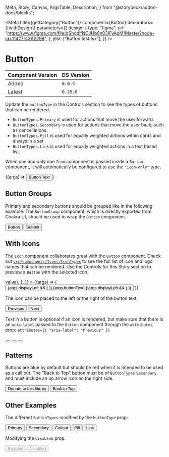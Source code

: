   Meta,
  Story,
  Canvas,
  ArgsTable,
  Description,
} from "@storybook/addon-docs/blocks";


<Meta
  title={getCategory("Button")}
  component={Button}
  decorators={[withDesign]}
  parameters={{
    design: {
      type: "figma",
      url:
        "https://www.figma.com/file/qShodlfNCJHb8n03IFyApM/Master?node-id=11477%3A2298",
    },
    jest: ["Button.test.tsx"],
  }}
/>

# Button

| Component Version | DS Version |
| ----------------- | ---------- |
| Added             | `0.0.4`    |
| Latest            | `0.25.0`   |

<Description of={Button} />

Update the `buttonType` in the Controls section to see the types of buttons
that can be rendered.

- `ButtonTypes.Primary` is used for actions that move the user forward.
- `ButtonTypes.Secondary` is used for actions that move the user back, such as cancellations.
- `ButtonTypes.Pill` is used for equally weighted actions within cards and always in a set.
- `ButtonTypes.Link` is used for equally weighted actions in a text based list.

When one and only one `Icon` component is passed inside a `Button` component,
it will automatically be configured to use the `"icon-only"` type.

<Canvas withToolbar>
  <Story name="Basic">{(args) => <Button {...args}>Button Text</Button>}</Story>
</Canvas>

<ArgsTable story="Basic" />

## Button Groups

Primary and secondary buttons should be grouped like in the following example.
The `ButtonGroup` component, which is directly exported from Chakra UI, should
be used to wrap the `Button` cmoponent.

<Canvas>
  <Story name="Button Groups">
    <ButtonGroup>
      <Button buttonType={ButtonTypes.Secondary}>Button</Button>
      <Button buttonType={ButtonTypes.Primary}>Submit</Button>
    </ButtonGroup>
  </Story>
</Canvas>

## With Icons

The `Icon` component collaborates great with the `Button` component. Check out
[`src/components/Icons/IconTypes`](https://github.com/NYPL/nypl-design-system/blob/development/src/components/Icons/IconTypes.tsx)
to see the full list of icon and logo names that can be rendered. Use the
Controls for this Story section to preview a `Button` with the selected icon.

<Canvas>
  <Story
    name="With Icon"
    args={{
      displayLeft: true,
      buttonText: "Button Text",
      iconType: IconNames.search,
    }}
    argTypes={{
      iconType: {
        control: {
          type: "select",
        },
        options: Object.values(IconNames).map((value) => value),
      },
    }}
  >
    {(args) => (
      <Button {...args}>
        {args.displayLeft && (
          <Icon
            name={args.iconType}
            decorative={true}
            modifiers={["small", "icon-left"]}
          />
        )}
        {args.buttonText}
        {!args.displayLeft && (
          <Icon
            name={args.iconType}
            decorative={true}
            modifiers={["small", "icon-right"]}
          />
        )}
      </Button>
    )}
  </Story>
</Canvas>

The icon can be placed to the left or the right of the button text.

<Canvas>
  <DSProvider>
    <ButtonGroup>
      <Button buttonType={ButtonTypes.Secondary}>
        <Icon
          name={IconNames.arrow}
          decorative={true}
          iconRotation={IconRotationTypes.rotate90}
          modifiers={["small", "icon-left"]}
        />
        Previous
      </Button>
      <Button buttonType={ButtonTypes.Secondary}>
        Next
        <Icon
          name={IconNames.arrow}
          decorative={true}
          iconRotation={IconRotationTypes.rotate270}
          modifiers={["small", "icon-right"]}
        />
      </Button>
    </ButtonGroup>
  </DSProvider>
</Canvas>

Text in a button is optional if an icon is rendered, but make sure that there
is an `aria-label` passed to the `Button` component through the `attributes` prop:
`attributes={{ "aria-label": "Previous" }}`

<Canvas>
  <DSProvider>
    <ButtonGroup>
      <Button
        buttonType={ButtonTypes.Secondary}
        attributes={{
          "aria-label": "Previous",
        }}
      >
        <Icon
          name={IconNames.arrow}
          decorative={true}
          iconRotation={IconRotationTypes.rotate90}
          modifiers={["small"]}
        />
      </Button>
      <Button
        buttonType={ButtonTypes.Secondary}
        attributes={{
          "aria-label": "Next",
        }}
      >
        <Icon
          name={IconNames.arrow}
          decorative={true}
          iconRotation={IconRotationTypes.rotate270}
          modifiers={["small"]}
        />
      </Button>
      <Button
        buttonType={ButtonTypes.Secondary}
        attributes={{
          "aria-label": "Close",
        }}
      >
        <Icon name={IconNames.close} decorative={true} modifiers={["small"]} />
      </Button>
    </ButtonGroup>
  </DSProvider>
</Canvas>

## Patterns

Buttons are blue by default but should be red when it is intended to be used as
a call out. The "Back to Top" button must be of `ButtonTypes` `Secondary` and
must include an up arrow icon on the right side.

<Canvas>
  <Story name="Patterns">
    <ButtonGroup>
      <Button buttonType={ButtonTypes.Callout}>Donate to this library</Button>
      <Button buttonType={ButtonTypes.Secondary}>
        Back to Top
        <Icon
          name={IconNames.arrow}
          decorative={true}
          iconRotation={IconRotationTypes.rotate180}
          modifiers={["small", "icon-right"]}
        />
      </Button>
    </ButtonGroup>
  </Story>
</Canvas>

## Other Examples

The different `ButtonTypes` modified by the `buttonType` prop:

<Canvas>
  <DSProvider>
    <ButtonGroup>
      <Button buttonType={ButtonTypes.Primary}>Primary</Button>
      <Button buttonType={ButtonTypes.Secondary}>Secondary</Button>
      <Button buttonType={ButtonTypes.Callout}>Callout</Button>
      <Button buttonType={ButtonTypes.Pill}>Pill</Button>
      <Button buttonType={ButtonTypes.Link}>Link</Button>
    </ButtonGroup>
  </DSProvider>
</Canvas>

Modifying the `disabled` prop:

<Canvas>
  <DSProvider>
    <ButtonGroup>
      <Button disabled={false}>Enabled</Button>
      <Button disabled={true}>Disabled</Button>
    </ButtonGroup>
  </DSProvider>
</Canvas>
